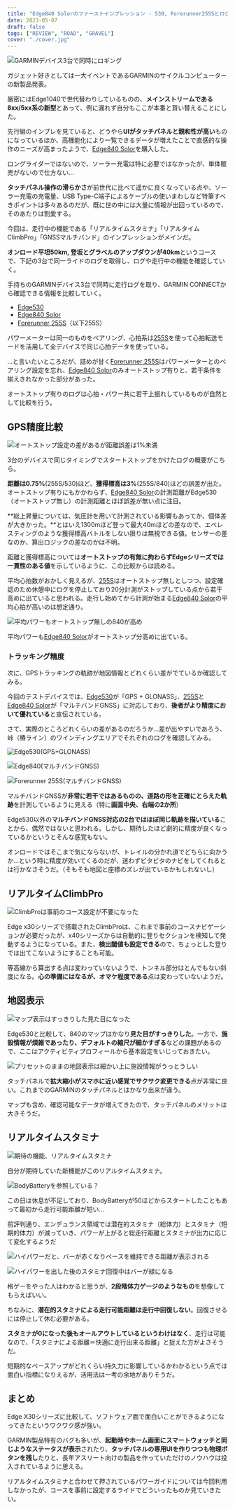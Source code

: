 ```yaml
---
title: "Edge840 Solorのファーストインプレッション - 530, Forerunner255Sとログ比較やリアルタイムスタミナの所感"
date: 2023-05-07
draft: false
tags: ["REVIEW", "ROAD", "GRAVEL"]
cover: "./cover.jpg"
---
```


![GARMINデバイス3台で同時にロギング](./cover.jpg)

ガジェット好きとしては一大イベントであるGARMINのサイクルコンピューターの新製品発表。

厳密にはEdge1040で世代替わりしているものの、**メインストリームである8xx/5xx系の新型**とあって、例に漏れず自分もここが本番と買い替えることにした。

先行組のインプレを見ていると、どうやら**UIがタッチパネルと親和性が高い**ものになっているほか、高機能化により一覧できるデータが増えたことで直感的な操作のニーズが高まったようで、[Edge840 Solor](https://amzn.to/41WpSR9)を購入した。

ロングライダーではないので、ソーラー充電は特に必要ではなかったが、単体販売がないので仕方ない…

<LinkBox url="https://www.amazon.co.jp/dp/B0C1KCTHM8/" isAmazonLink />

**タッチパネル操作の滑らかさ**が前世代に比べて遥かに良くなっている点や、ソーラー充電の充電量、USB Type-C端子によるケーブルの使いまわしなど特筆すべきポイントは多々あるのだが、既に世の中には大量に情報が出回っているので、そのあたりは割愛する。

今回は、走行中の機能である「リアルタイムスタミナ」「リアルタイムClimbPro」「GNSSマルチバンド」のインプレッションがメインだ。

**オンロード平坦50km, 登坂とグラベルのアップダウンが40km**というコースで、下記の3台で同一ライドのログを取得し、ログや走行中の機能を確認していく。

手持ちのGARMINデバイス3台で同時に走行ログを取り、GARMIN CONNECTから確認できる情報を比較していく。

- [Edge530](https://amzn.to/41PalSZ)
- [Edge840 Solor](https://amzn.to/41WpSR9)
- [Forerunner 255S](https://amzn.to/3VmgaF2)（以下255S）

パワーメーターは同一のものをペアリング、心拍系は[255S](https://amzn.to/3VmgaF2)を使って心拍転送モードを活用して全デバイスで同じ心拍データを使っている。

…と言いたいところだが、詰めが甘く[Forerunner 255S](https://amzn.to/3VmgaF2)はパワーメーターとのペアリング設定を忘れ、[Edge840 Solor](https://amzn.to/41WpSR9)のみオートストップ有りと、若干条件を揃えきれなかった部分があった。

オートストップ有りのログは心拍・パワー共に若干上振れしているものが自然として比較を行う。

## GPS精度比較

![オートストップ設定の差があるが距離誤差は1%未満](./log-overview.png)

3台のデバイスで同じタイミングでスタートストップをかけたログの概要がこちら。

**距離は0.75%**(255S/530)ほど、**獲得標高は3%**(255S/840)ほどの誤差が出た。オートストップ有りにもかかわらず、[Edge840 Solor](https://amzn.to/41WpSR9)の計測距離がEdge530（オートストップ無し）の計測距離とほぼ誤差が無い点に注目。

**総上昇量については、気圧計を用いて計測されている影響もあってか、個体差が大きかった。**とはいえ1300mほど登って最大40mほどの差なので、エベレスティングのような獲得標高バトルをしない限りは無視できる値。センサーの差なのか、算出ロジックの差なのかは不明。

距離と獲得標高については**オートストップの有無に拘わらずEdgeシリーズでは一貫性のある値**を示しているように、この比較からは読める。

平均心拍数がおかしく見えるが、[255S](https://amzn.to/3VmgaF2)はオートストップ無しとしつつ、設定確認のため休憩中にログを停止しており20分計測がストップしている点から若干高めに出ていると思われる。走行し始めてから計測が始まる[Edge840 Solor](https://amzn.to/41WpSR9)の平均心拍が高いのは想定通り。

![平均パワーもオートストップ無しの840が高め](./activity_list.png)

平均パワーも[Edge840 Solor](https://amzn.to/41WpSR9)がオートストップ分高めに出ている。

### トラッキング精度

次に、GPSトラッキングの軌跡が地図情報とどれくらい差がでているか確認してみる。

今回のテストデバイスでは、[Edge530](https://amzn.to/41PalSZ)が「GPS + GLONASS」、[255S](https://amzn.to/3VmgaF2)と[Edge840 Solor](https://amzn.to/41WpSR9)が「マルチバンドGNSS」に対応しており、**後者がより精度において優れている**と宣伝されている。

さて、実際のところどれくらいの差があるのだろうか…差が出やすいであろう、峠（椿ライン）のワインディングエリアでそれぞれのログを確認してみる。

![Edge530(GPS+GLONASS)](./edge530_log_tsubaki.png)

![Edge840(マルチバンドGNSS)](./edge840_log_tsubaki.png)

![Forerunner 255S(マルチバンドGNSS)](./fr255_log_tsubaki.png)

マルチバンドGNSSが**非常に若干ではあるものの、道路の形を正確にとらえた軌跡**を計測しているように見える（特に**画面中央、右端の2か所**）

Edge530以外の**マルチバンドGNSS対応の2台ではほぼ同じ軌跡を描いている**ことから、偶然ではないと思われる。しかし、期待したほど劇的に精度が良くなっているかというとそんな感覚もない。

オンロードではそこまで気にならないが、トレイルの分かれ道でどちらに向かうか…という時に精度が効いてくるのだが、迷わずビタビタのナビをしてくれるとは行かなさそうだ。（そもそも地図と座標のズレが出ているかもしれないし）

## リアルタイムClimbPro

![ClimbProは事前のコース設定が不要になった](./climbpro.png)

Edge x30シリーズで搭載されたClimbProは、これまで事前のコースナビゲーションが必要だったが、x40シリーズからは自動的に登りセクションを検知して発動するようになっている。また、**検出閾値も設定できる**ので、ちょっとした登りでは出てこないようにすることも可能。

等高線から算出する点は変わっていないようで、トンネル部分はとんでもない斜度になる。**心の準備にはなるが、オマケ程度である**点は変わっていないようだ。

## 地図表示

![マップ表示はすっきりした見た目になった](./map_compe.png)

Edge530と比較して、840のマップはかなり**見た目がすっきりした**。一方で、**施設情報が煩雑であったり、デフォルトの縮尺が細かすぎる**などの課題があるので、ここはアクティビティプロフィールから基本設定をいじっておきたい。

![プリセットのままの地図表示は細かい上に施設情報がうっとうしい](./default_map.png)

タッチパネルで**拡大縮小がスマホに近い感覚でサクサク変更できる**点が非常に良い。これまでのGARMINのタッチパネルとはかなり出来が違う。

マップも含め、確認可能なデータが増えてきたので、タッチパネルのメリットは大きそうだ。

## リアルタイムスタミナ

![期待の機能、リアルタイムスタミナ](./stamina_outage.jpg)

自分が期待していた新機能がこのリアルタイムスタミナ。

![BodyBatteryを参照している？](./stamina.png)

この日は休息が不足しており、BodyBatteryが50ほどからスタートしたこともあって最初から走行可能距離が短い…

前評判通り、エンデュランス領域では潜在的スタミナ（総体力）とスタミナ（短期的体力）が減っていき、パワーが上がると総走行距離とスタミナが出力に応じて変化するようだ

![ハイパワーだと、バーが赤くなりペースを維持できる距離が表示される](./burst.png)

![ハイパワーを出した後のスタミナ回復中はバーが緑になる](./recover.png)

格ゲーをやった人はわかると思うが、**2段階体力ゲージのようなもの**を想像してもらえばいい。

ちなみに、**潜在的スタミナによる走行可能距離は走行中回復しない**。回復させるには停止して休む必要がある。

**スタミナが0になった後もオールアウトしているというわけはなく**、走行は可能なので、「スタミナによる距離＝快適に走行出来る距離」と捉えた方がよさそうだ。

短期的なペースアップがどれくらい持久力に影響しているかわかるという点では面白い指標になりえるが、活用法は一考の余地がありそうだ。

## まとめ

Edge X30シリーズに比較して、ソフトウェア面で面白いことができるようになってきたというワクワク感が強い。

GARMIN製品特有のバグも多いが、**起動時やホーム画面にスマートウォッチと同じようなステータスが表示**されたり、**タッチパネルの専用UIを作りつつも物理ボタンを残し**たりと、長年アスリート向けの製品を作っていただけのノウハウは投入されているように思える。

リアルタイムスタミナと合わせて押されているパワーガイドについては今回利用しなかったが、コースを事前に設定するライドでどういったものか見ていきたい。

<LinkBox url="https://www.amazon.co.jp/dp/B0C1KCTHM8/" isAmazonLink />
